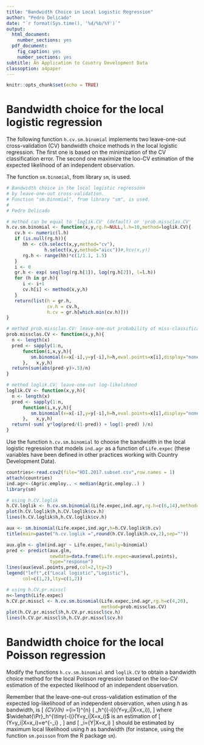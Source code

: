 ```yaml
---
title: "Bandwidth Choice in Local Logistic Regression"
author: "Pedro Delicado"
date: "`r format(Sys.time(), '%d/%b/%Y')`"
output:
  html_document:
    number_sections: yes
  pdf_document:
    fig_caption: yes
    number_sections: yes
subtitle: An Application to Country Development Data
classoption: a4paper
---
```

<!-- Comment lines are like this one -->
<!-- Use "\newpage" when you want a new page break in the pdf output  -->


```r
knitr::opts_chunk$set(echo = TRUE)
```


# Bandwidth choice for the local logistic regression

The following function `h.cv.sm.binomial` implements two leave-one-out cross-validation (CV) bandwidth choice methods in the local logistic regression. 
The first one is based on the minimization of the CV classification error. 
The second one maximize the loo-CV estimation of the expected likelihood of an independent observation. 

The function `sm.binomial`, from library `sm`, is used.


```r
# Bandwidth choice in the local logistic regression 
# by leave-one-out cross-validation.
# Function "sm.binomial", from library "sm", is used.
#
# Pedro Delicado

# method can be equal to 'loglik.CV' (default) or 'prob.missclas.CV'
h.cv.sm.binomial <- function(x,y,rg.h=NULL,l.h=10,method=loglik.CV){
   cv.h <- numeric(l.h)
   if (is.null(rg.h)){
      hh <- c(h.select(x,y,method="cv"),
              h.select(x,y,method="aicc"))#,hcv(x,y))
      rg.h <- range(hh)*c(1/1.1, 1.5)
   }
   i <- 0
   gr.h <- exp( seq(log(rg.h[1]), log(rg.h[2]), l=l.h))
   for (h in gr.h){
      i <- i+1
      cv.h[i] <- method(x,y,h)
   }
   return(list(h = gr.h, 
               cv.h = cv.h, 
               h.cv = gr.h[which.min(cv.h)]))
}

# method prob.missclas.CV: leave-one-out probability of miss-classification
prob.missclas.CV <- function(x,y,h){
  n <- length(x)
  pred <- sapply(1:n, 
      function(i,x,y,h){
         sm.binomial(x=x[-i],y=y[-i],h=h,eval.points=x[i],display="none")$estimate
      },   x,y,h)
  return(sum(abs(pred-y)>.5)/n)
}

# method loglik.CV: leave-one-out log-likelihood 
loglik.CV <- function(x,y,h){
  n <- length(x)
  pred <- sapply(1:n, 
      function(i,x,y,h){
         sm.binomial(x=x[-i],y=y[-i],h=h,eval.points=x[i],display="none")$estimate
      },   x,y,h)
  return(-sum( y*log(pred/(1-pred)) + log(1-pred) )/n)
}
```

Use the function `h.cv.sm.binomial` to choose the
bandwidth in the local logistic regression that models `ind.agr` as a function of `Life.expec`
(these variables have been defined in other practices working with Country Development Data).

```r
countries<-read.csv2(file="HDI.2017.subset.csv",row.names = 1)
attach(countries)
ind.agr<-(Agric.employ.. < median(Agric.employ..) )
library(sm)
```

```r
# using h.CV.loglik
h.CV.loglik <- h.cv.sm.binomial(Life.expec,ind.agr,rg.h=c(6,14),method=loglik.CV)
plot(h.CV.loglik$h,h.CV.loglik$cv.h)
lines(h.CV.loglik$h,h.CV.loglik$cv.h)
```

```r
aux <- sm.binomial(Life.expec,ind.agr,h=h.CV.loglik$h.cv)
title(main=paste("h.cv.loglik =",round(h.CV.loglik$h.cv,2),sep=""))

aux.glm <- glm(ind.agr ~ Life.expec,family=binomial)
pred <- predict(aux.glm, 
                newdata=data.frame(Life.expec=aux$eval.points),
                type="response")
lines(aux$eval.points,pred,col=2,lty=2)
legend("left",c("Local logistic","Logistic"),
      col=c(1,2),lty=c(1,2))

```

```r
# using h.CV.pr.misscl
n<-length(Life.expec)       
h.CV.pr.misscl <- h.cv.sm.binomial(Life.expec,ind.agr,rg.h=c(4,20),
                                   method=prob.missclas.CV)
plot(h.CV.pr.misscl$h,h.CV.pr.misscl$cv.h)
lines(h.CV.pr.misscl$h,h.CV.pr.misscl$cv.h)
```

# Bandwidth choice for the local Poisson regression

Modify the functions `h.cv.sm.binomial` and `loglik.CV` to obtain a bandwidth choice method for the local Poisson regression based on the loo-CV estimation of the expected likelihood of an independent observation. 

Remember that the leave-one-out cross-validation estimation of the expected log-likelihood of an independent observation, when using $h$ as bandwidth, is
\[
\ell_{CV}(h)
=\frac{1}{n}\sum_{i=1}^{n} \log\left( \widehat{\Pr}_h^{\tiny(-i)}(Y=y_i|X=x_i)\right),
\]
where $\widehat{\Pr}_h^{\tiny(-i)}(Y=y_i|X=x_i)$ is an estimation of
\[
\Pr(Y=y_i|X=x_i)=e^{-\lambda_i} \frac{\lambda_i^{y_i}}{y_i!},
\]
and 
\[
\lambda_i=\mathbb{E}(Y|X=x_i)
\]
should be estimated by maximum local likelihood using $h$ as bandwidth (for instance, using the function `sm.poisson` from the R package `sm`).
